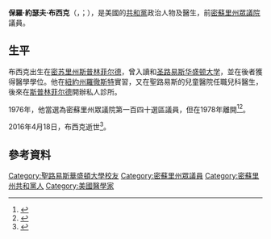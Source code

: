 {{多個問題|
{{Expand|time=2017-03-16T15:29:06+00:00}}
{{请求翻译|time=2017-03-16T15:29:06+00:00}}
}}
{{Infobox Officeholder
|name	          = 保羅·布西克
|image            = 
|native_name      = Paul Busiek
|native_name_lang = en
|caption        = 
|state_house    = 密苏里州
|district       = 第一百四十
|term_start     = 1976年
|term_end       = 1978年
|predecessor    = [[瑪格麗特·佩格·米勒|瑪格麗特·佩格·米勒]]
|successor      = {{le|勒罗伊·布伦特|Leroy Blunt}}
|birth_date     = {{Birth date|1923|4|1}} 
|birth_place    = [[美国|美国]][[密苏里州|密苏里州]][[斯普林菲尔德_(密苏里州)|斯普林菲尔德]]
|death_date     = {{death date and age|2016|4|18|1923|4|1}}
|death_place    = 美国密苏里州斯普林菲尔德
|party          = [[共和黨_(美國)|共和黨]]
|spouse         = 梅维斯·特羅克塞爾·布西克（{{lang|en|Mavis Troxel Busiek}}）（現任）<br>辛西婭·斯蒂芬森·布西克（{{lang|en|Cynthia Stephenson Busiek}}，離婚，四名子女的母親）
|children       = 艾倫（{{lang|en|Allen}}）<br>麗·安妮·溫德比格勒（{{lang|en|Leigh Anne Windbigler}}）<br>勞利·格雷·伊頓（{{lang|en|Lauri Gray Eaton}}）<br>伊麗莎白·奧斯汀（{{lang|en|Elisabeth Austin}}）
|alma_mater     = [[圣路易斯华盛顿大学|圣路易斯华盛顿大学]]
|occupation     = 兒科醫生
|religion       = [[天主教會|羅馬天主教]]
|signature      = 
|website        = 
}}

'''保羅·約瑟夫·布西克'''（{{lang-en|Paul Joseph Busiek}}，{{IPAc-en|ˈ|b|j|uː|s|ɪ|k}}；{{bd|1923年|4月1日|2016年|4月18日}}），是美國的[[共和黨_(美國)|共和黨]]政治人物及醫生，前[[密蘇里州眾議院|密蘇里州眾議院]]議員。

==生平==
布西克出生在[[密苏里州|密苏里州]][[斯普林菲尔德_(密苏里州)|斯普林菲尔德]]，曾入讀{{le|德鲁里大学|Drury University|德鲁里學院}}和[[圣路易斯华盛顿大学|圣路易斯华盛顿大学]]，並在後者獲得醫學學位。他在[[紐約州|紐約州]][[羅徹斯特_(紐約州)|羅徹斯特]]實習，又在聖路易斯的兒童醫院任職兒科醫生，後來在[[斯普林菲尔德_(密苏里州)|斯普林菲尔德]]開辦私人診所。

1976年，他當選為密蘇里州眾議院第一百四十選區議員，但在1978年離開<ref>{{Cite web |url=https://books.google.ca/books?id=-L9sAAAAMAAJ&q=%22Busiek,+Paul%22+1923&dq=%22Busiek,+Paul%22+1923&hl=en&sa=X&ei=mgaGVLCWLMGvogT-g4Aw&ved=0CBwQ6AEwAA |title='American Pediatric Directory, Volume 14', American Pediatric Directory Company, 1969 |accessdate=2017-03-16 |archive-date=2016-05-07 |archive-url=https://web.archive.org/web/20160507130625/https://books.google.ca/books?id=-L9sAAAAMAAJ&q=%22Busiek,+Paul%22+1923&dq=%22Busiek,+Paul%22+1923&hl=en&sa=X&ei=mgaGVLCWLMGvogT-g4Aw&ved=0CBwQ6AEwAA |dead-url=no }}</ref><ref name="mo">{{cite web|url=http://www.sos.mo.gov/archives/history/historicallistings/molegj.asp|title=SOS, Missouri - State Archives: Missouri State Legislators 1820-2000|author=Missouri Secretary of State :: State Archives|publisher=sos.mo.gov|accessdate=2014-01-25|archive-date=2019-01-11|archive-url=https://web.archive.org/web/20190111055002/https://www.sos.mo.gov/archives/history/historicallistings/molegj.asp|dead-url=no}}</ref>。

2016年4月18日，布西克逝世<ref>{{Cite web |url=http://www.legacy.com/obituaries/news-leader/obituary.aspx?n=paul-j-busiek&pid=179677903&fhid=12405 |title=Dr. Paul J. Busiek |accessdate=2017-03-16 |archive-date=2019-11-11 |archive-url=https://web.archive.org/web/20191111190636/https://www.legacy.com/obituaries/news-leader/obituary.aspx?n=paul-j-busiek&pid=179677903&fhid=12405 |dead-url=no }}</ref>。

==參考資料==
{{reflist}}

{{s-start}}
{{s-par|us-mo-hs}}
{{s-bef|before=[[瑪格麗特·佩格·米勒|瑪格麗特·佩格·米勒]]}}
{{s-ttl|title=密蘇里州眾議院第一百四十選區<br>[[密蘇里州眾議院|眾議院議員]]|years=1976年－1978年}}
{{s-aft|after={{le|勒罗伊·布伦特|Leroy Blunt}}}}
{{s-end}}

{{Authority control}}
{{DEFAULTSORT:Miller, John}}

[[Category:聖路易斯華盛頓大學校友|Category:聖路易斯華盛頓大學校友]]
[[Category:密蘇里州眾議員|Category:密蘇里州眾議員]]
[[Category:密蘇里州共和黨人|Category:密蘇里州共和黨人]]
[[Category:美國醫學家|Category:美國醫學家]]